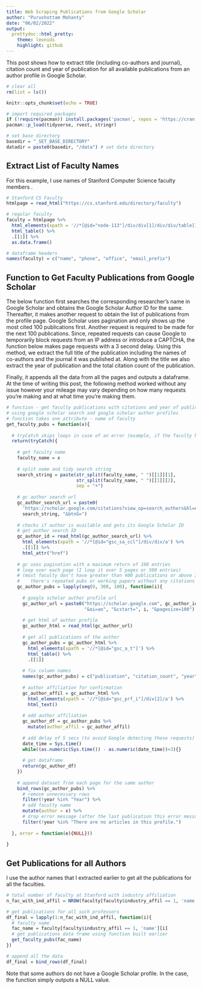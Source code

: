 ```yaml
---
title: Web Scraping Publications from Google Scholar
author: "Purushottam Mohanty"
date: "06/02/2022"
output:
  prettydoc::html_pretty:
    theme: leonids
    highlight: github
---
```


This post shows how to extract title (including co-authors and journal), citation count and year of publication for all available publications from an author profile in Google Scholar. 

```r
# clear all
rm(list = ls())

knitr::opts_chunk$set(echo = TRUE)

# import required packages
if (!require(pacman)) install.packages('pacman', repos = 'https://cran.rstudio.com')
pacman::p_load(tidyverse, rvest, stringr)

# set base directory
basedir = "_SET_BASE_DIRECTORY"
datadir = paste0(basedir, "/data") # set data directory
```

## Extract List of Faculty Names
For this example, I use names of Stanford Computer Science faculty members .

```r
# Stanford CS Faculty
htmlpage = read_html("https://cs.stanford.edu/directory/faculty")

# regular faculty
faculty = htmlpage %>%
  html_elements(xpath = '//*[@id="node-113"]/div/div[1]/div/div/table[1]') %>%
  html_table() %>%
  .[[1]] %>%
  as.data.frame()

# dataframe headers
names(faculty) = c("name", "phone", "office", "email_prefix")
```

## Function to Get Faculty Publications from Google Scholar
The below function first searches the corresponding researcher's name in Google Scholar and obtains the Google Scholar Author ID for the same. Thereafter, it makes another request to obtain the list of publications from the profile page. Google Scholar uses pagination and only shows up the most cited 100 publications first. Another request is required to be made for the next 100 publications. Since, repeated requests can cause Google to temporarily block requests from an IP address or introduce a CAPTCHA, the function below makes page requests with a 3 second delay. Using this method, we extract the full title of the publication including the names of co-authors and the journal it was published at. Along with the title we also extract the year of publication and the total citation count of the publication.                           
      
Finally, it appends all the data from all the pages and outputs a dataframe. At the time of writing this post, the following method worked without any issue however your mileage may vary depending on how many requests you're making and at what time you're making them. 

```r

# function - get faculty publications with citations and year of publications
# using google scholar search and google scholar author profiles
# function takes one attribute - name of faculty
get_faculty_pubs = function(x){ 
  
  # tryCatch skips loops in case of an error (example, if the faculty has no Google Scholar profile)
  return(tryCatch({
    
    # get faculty name
    faculty_name = x
    
    # split name and tidy search string
    search_string = paste(str_split(faculty_name, " ")[[1]][1], 
                          str_split(faculty_name, " ")[[1]][2], 
                          sep = "+")
    
    # gc author search url
    gc_author_search_url = paste0(
      'https://scholar.google.com/citations?view_op=search_authors&hl=en&mauthors=',
      search_string, "&btnG=")
    
    # checks if author is available and gets its Google Scholar ID
    # get author search ID
    gc_author_id = read_html(gc_author_search_url) %>%
      html_elements(xpath = '//*[@id="gsc_sa_ccl"]/div/div/a') %>%
      .[[1]] %>%
      html_attr("href")
    
    # gc uses pagination with a maximum return of 100 entries 
    # loop over each page (I loop it over 5 pages or 500 entries) 
    # (most faculty don't have greater than 400 publications or above 300 
    #    there's repeated pubs or working papers without any citations or year)  
    gc_author_pubs = lapply(seq(0, 300, 100), function(i){
      
      # google scholar author profile url
      gc_author_url = paste0("https://scholar.google.com", gc_author_id,
                             "&oi=ao", "&cstart=", i, "&pagesize=100")
      
      # get html of author profile
      gc_author_html = read_html(gc_author_url)
      
      # get all publications of the author
      gc_author_pubs = gc_author_html %>%
        html_elements(xpath = '//*[@id="gsc_a_t"]') %>%
        html_table() %>%
        .[[1]]
      
      # fix column names
      names(gc_author_pubs) = c("publication", "citation_count", "year")
      
      # author affiliation for confirmation
      gc_author_affil = gc_author_html %>%
        html_elements(xpath = '//*[@id="gsc_prf_i"]/div[2]/a') %>%
        html_text()
      
      # add author affiliation
      gc_author_df = gc_author_pubs %>%
        mutate(author_affil = gc_author_affil)
      
      # add delay of 5 secs (to avoid Google detecting these requests)
      date_time = Sys.time()
      while((as.numeric(Sys.time()) - as.numeric(date_time))<3){}
      
      # get dataframe
      return(gc_author_df)
    })
    
    # append dataset from each page for the same author
    bind_rows(gc_author_pubs) %>%
      # remove unnecessary rows
      filter(!year %in% "Year") %>% 
      # add faculty name
      mutate(author = x) %>%
      # drop error message (after the last publication this error message gets added)
      filter(!year %in% "There are no articles in this profile.")
    
  }, error = function(e){NULL}))
  
}
```

## Get Publications for all Authors
I use the author names that I extracted earlier to get all the publications for all the faculties. 
```r

# total number of faculty at Stanford with industry affiliation
n_fac_with_ind_affil = NROW(faculty[faculty$industry_affil == 1, 'name'])

# get publications for all such professors
df_final = lapply(1:n_fac_with_ind_affil, function(i){
  # faculty name
  fac_name = faculty[faculty$industry_affil == 1, 'name'][i]
  # get publications data frame using function built earlier
  get_faculty_pubs(fac_name)
})

# append all the data
df_final = bind_rows(df_final)
```

Note that some authors do not have a Google Scholar profile. In the case, the function simply outputs a NULL value.


